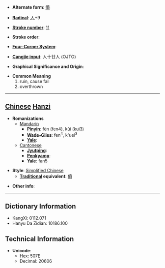 * '''Alternate form''': [[僨]]

* '''[[Wiktionary:Chinese radical index| Radical]]''': [[Wiktionary:Chinese radical index 人|人]]+9

* '''[[Wiktionary:Chinese total strokes index|Stroke number]]''': [[Wiktionary:Chinese total strokes index 11|11]]

* '''Stroke order''': 

* '''[[Wiktionary:Chinese four corner index|Four-Corner System]]''': 

* '''[[Wiktionary:Chinese Cangjie index|Cangjie input]]''': 人十廿人 (OJTO)

* '''Graphical Significance and Origin''': 

* '''Common Meaning'''
*#ruin, cause fail
*# overthrown


----

== [[Chinese]] [[Hanzi]] ==

* '''Romanizations'''
** [[Mandarin]]
*** '''[[Pinyin]]''': fèn (fen4), kǔi (kui3)
*** '''[[Wade-Giles]]''': fen<sup>4</sup>, k'uei<sup>3</sup>
*** '''[[Yale]]''': 
**[[Cantonese]]
***'''[[Jyutping]]''':
***'''[[Penkyamp]]''': 
***'''[[Yale]]''': fan5

* '''Style''': [[Simplified Chinese]] 
** '''[[Traditional Chinese|Traditional]] equivalent''': [[僨]]

* '''Other info''': 

----

== Dictionary Information ==

* KangXi: 0112.071
* Hanyu Da Zidian: 10186.100

== Technical Information ==

* '''Unicode''':
** Hex: 507E
** Decimal: 20606